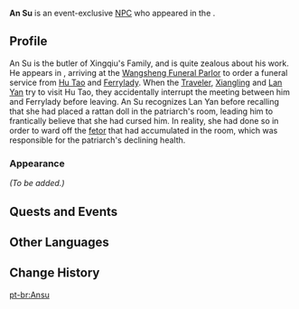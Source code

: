 {{Meta
<!-- Remove this template after adding the missing info -->
|missing_NPC_profile  = yes
}}
{{Character Infobox
|type             = Event NPC
|image            = NPC An Su.png
|realname         = <!-- Optional, if different from in-game name -->
|deceased         = <!-- Past (for deceased prior to events of the game) or free response -->
|region           = Liyue
|location         = Liyue
|affiliation      = Feiyun Commerce Guild
|title            = 

|voiceEN          = 
|voiceCN          = 
|voiceJP          = 
|voiceKR          = 
}}
'''An Su''' is an event-exclusive [[NPC]] who appeared in the {{Quest|Liyue Celebrates and Eight Adepts Face a Hidden Calamity}}.
<!--
==Location==
{{subst:#tag:gallery|
NPC Location {{subst:#titleparts:{{subst:PAGENAME}}}}.png{{subst:!}}{{subst:#titleparts:{{subst:PAGENAME}}}}'s location
NPC Location {{subst:#titleparts:{{subst:PAGENAME}}}} Context.png{{subst:!}}Additional context
}}
-->
==Profile==
An Su is the butler of Xingqiu's Family, and is quite zealous about his work. He appears in {{Quest|Liyue Celebrates and Eight Adepts Face a Hidden Calamity}}, arriving at the [[Wangsheng Funeral Parlor]] to order a funeral service from [[Hu Tao]] and [[Ferrylady]]. When the [[Traveler]], [[Xiangling]] and [[Lan Yan]] try to visit Hu Tao, they accidentally interrupt the meeting between him and Ferrylady before leaving. An Su recognizes Lan Yan before recalling that she had placed a rattan doll in the patriarch's room, leading him to frantically believe that she had cursed him. In reality, she had done so in order to ward off the [[fetor]] that had accumulated in the room, which was responsible for the patriarch's declining health.

===Appearance===
<!--Keep appearance section short and concise. Limit to 2 paragraphs with 3-4 sentences each.-->
''(To be added.)''

==Quests and Events==
{{Quests and Events}}

==Other Languages==
{{Other Languages|default_hidden=1
|en      = An Su
|zhs     = 安宿
|zhs_rm  = 
|zht     = 安宿
|zht_rm  = 
|ja      = 安宿
|ja_rm   = 
|ko      = 안소
|es      = An Su
|fr      = An Su
|ru      = Ань Су
|th      = An Su
|vi      = An Su
|de      = An Su
|id      = Ansu
|pt      = Ansu
|tr      = An Su
|it      = An Su
}}

==Change History==
{{Change History|5.3}}
<!--
==References==
{{Reflist}}
-->

[[pt-br:Ansu]]